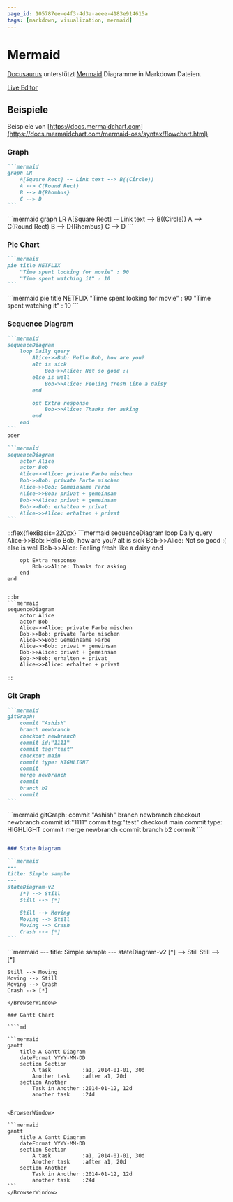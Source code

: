 ```yaml
---
page_id: 105787ee-e4f3-4d3a-aeee-4183e914615a
tags: [markdown, visualization, mermaid]
---
```



# Mermaid

[Docusaurus](https://docusaurus.io/docs/api/themes/@docusaurus/theme-mermaid) unterstützt [Mermaid](https://docs.mermaidchart.com/mermaid-oss/intro/index.html) Diagramme in Markdown Dateien.


[Live Editor](https://mermaid.live/)

## Beispiele
Beispiele von [https://docs.mermaidchart.com](https://docs.mermaidchart.com/mermaid-oss/syntax/flowchart.html)

### Graph
````md
```mermaid
graph LR
    A[Square Rect] -- Link text --> B((Circle))
    A --> C(Round Rect)
    B --> D{Rhombus}
    C --> D
```
````
<BrowserWindow>
```mermaid
graph LR
    A[Square Rect] -- Link text --> B((Circle))
    A --> C(Round Rect)
    B --> D{Rhombus}
    C --> D
```
</BrowserWindow>

### Pie Chart
````md
```mermaid
pie title NETFLIX
    "Time spent looking for movie" : 90
    "Time spent watching it" : 10
```
````

<BrowserWindow>
```mermaid
pie title NETFLIX
    "Time spent looking for movie" : 90
    "Time spent watching it" : 10
```
</BrowserWindow>


### Sequence Diagram
````md
```mermaid
sequenceDiagram
    loop Daily query
        Alice->>Bob: Hello Bob, how are you?
        alt is sick
            Bob->>Alice: Not so good :(
        else is well
            Bob->>Alice: Feeling fresh like a daisy
        end

        opt Extra response
            Bob->>Alice: Thanks for asking
        end
    end
```
oder

```mermaid
sequenceDiagram
    actor Alice
    actor Bob
    Alice->>Alice: private Farbe mischen
    Bob->>Bob: private Farbe mischen
    Alice->>Bob: Gemeinsame Farbe
    Alice->>Bob: privat + gemeinsam
    Bob->>Alice: privat + gemeinsam
    Bob->>Bob: erhalten + privat
    Alice->>Alice: erhalten + privat
```
````

<BrowserWindow>
:::flex{flexBasis=220px}
```mermaid
sequenceDiagram
    loop Daily query
        Alice->>Bob: Hello Bob, how are you?
        alt is sick
            Bob->>Alice: Not so good :(
        else is well
            Bob->>Alice: Feeling fresh like a daisy
        end

        opt Extra response
            Bob->>Alice: Thanks for asking
        end
    end
```

::br
```mermaid
sequenceDiagram
    actor Alice
    actor Bob
    Alice->>Alice: private Farbe mischen
    Bob->>Bob: private Farbe mischen
    Alice->>Bob: Gemeinsame Farbe
    Alice->>Bob: privat + gemeinsam
    Bob->>Alice: privat + gemeinsam
    Bob->>Bob: erhalten + privat
    Alice->>Alice: erhalten + privat
```
:::
</BrowserWindow>

### Git Graph
````md
```mermaid
gitGraph:
    commit "Ashish"
    branch newbranch
    checkout newbranch
    commit id:"1111"
    commit tag:"test"
    checkout main
    commit type: HIGHLIGHT
    commit
    merge newbranch
    commit
    branch b2
    commit
```
````

<BrowserWindow>
```mermaid
gitGraph:
    commit "Ashish"
    branch newbranch
    checkout newbranch
    commit id:"1111"
    commit tag:"test"
    checkout main
    commit type: HIGHLIGHT
    commit
    merge newbranch
    commit
    branch b2
    commit
```
</BrowserWindow>

````md

### State Diagram

```mermaid
---
title: Simple sample
---
stateDiagram-v2
    [*] --> Still
    Still --> [*]

    Still --> Moving
    Moving --> Still
    Moving --> Crash
    Crash --> [*]
```
````

<BrowserWindow>
```mermaid
---
title: Simple sample
---
stateDiagram-v2
    [*] --> Still
    Still --> [*]

    Still --> Moving
    Moving --> Still
    Moving --> Crash
    Crash --> [*]
```
</BrowserWindow>

### Gantt Chart

````md

```mermaid
gantt
    title A Gantt Diagram
    dateFormat YYYY-MM-DD
    section Section
        A task          :a1, 2014-01-01, 30d
        Another task    :after a1, 20d
    section Another
        Task in Another :2014-01-12, 12d
        another task    :24d
```
```` 

<BrowserWindow>

```mermaid
gantt
    title A Gantt Diagram
    dateFormat YYYY-MM-DD
    section Section
        A task          :a1, 2014-01-01, 30d
        Another task    :after a1, 20d
    section Another
        Task in Another :2014-01-12, 12d
        another task    :24d
```
</BrowserWindow>
